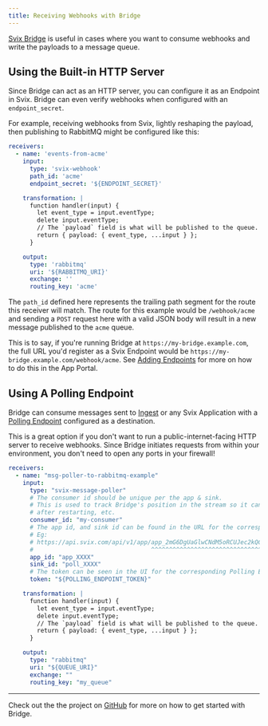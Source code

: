 ```yaml
---
title: Receiving Webhooks with Bridge
---
```




[Svix Bridge] is useful in cases where you want to consume webhooks and write the payloads to a message queue.


## Using the Built-in HTTP Server

Since Bridge can act as an HTTP server, you can configure it as an Endpoint in Svix.
Bridge can even verify webhooks when configured with an `endpoint_secret`.

For example, receiving webhooks from Svix, lightly reshaping the payload, then publishing to RabbitMQ might be
configured like this:

```yaml
receivers:
  - name: 'events-from-acme'
    input:
      type: 'svix-webhook'
      path_id: 'acme'
      endpoint_secret: '${ENDPOINT_SECRET}'

    transformation: |
      function handler(input) {
        let event_type = input.eventType;
        delete input.eventType;
        // The `payload` field is what will be published to the queue.
        return { payload: { event_type, ...input } };
      }

    output:
      type: 'rabbitmq'
      uri: '${RABBITMQ_URI}'
      exchange: ''
      routing_key: 'acme'
```

The `path_id` defined here represents the trailing path segment for the route this receiver will match.
The route for this example would be `/webhook/acme` and sending a `POST` request here with a valid JSON body will result
in a new message published to the `acme` queue.

This is to say, if you're running Bridge at `https://my-bridge.example.com`, the full URL you'd register as a Svix
Endpoint would be `https://my-bridge.example.com/webhook/acme`.
See [Adding Endpoints](../using-app-portal/adding-endpoints.mdx) for more on how to do this in the App Portal.


## Using A Polling Endpoint

Bridge can consume messages sent to [Ingest](/receiving/receiving-with-ingest) or any Svix Application with a
[Polling Endpoint](/advanced-endpoints/polling-endpoints) configured as a destination.

This is a great option if you don't want to run a public-internet-facing HTTP server to receive webhooks.
Since Bridge initiates requests from within your environment, you don't need to open any ports in your firewall!

```yaml
receivers:
  - name: "msg-poller-to-rabbitmq-example"
    input:
      type: "svix-message-poller"
      # The consumer id should be unique per the app & sink.
      # This is used to track Bridge's position in the stream so it can resume where it left off
      # after restarting, etc.
      consumer_id: "my-consumer"
      # The app id, and sink id can be found in the URL for the corresponding Polling Endpoint.
      # Eg:
      # https://api.svix.com/api/v1/app/app_2mG6DgUaGlwCNdM5oRCUJec2kQC/poller/poll_59q
      #                                 ^^^^^^^^^^^^^^^^^^^^^^^^^^^^^^^        ^^^^^^^^
      app_id: "app_XXXX"
      sink_id: "poll_XXXX"
      # The token can be seen in the UI for the corresponding Polling Endpoint.
      token: "${POLLING_ENDPOINT_TOKEN}"

    transformation: |
      function handler(input) {
        let event_type = input.eventType;
        delete input.eventType;
        // The `payload` field is what will be published to the queue.
        return { payload: { event_type, ...input } };
      }

    output:
      type: "rabbitmq"
      uri: "${QUEUE_URI}"
      exchange: ""
      routing_key: "my_queue"
```

---

Check out the the project on [GitHub][Svix Bridge] for more on how to get started with Bridge.

[Svix Bridge]: https://github.com/svix/svix-webhooks/tree/main/bridge
